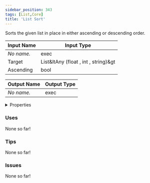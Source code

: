```yaml
---
sidebar_position: 343
tags: [List,Core]
title: 'List Sort'
---
```


Sorts the given list in place in either ascending or descending order.




<EsbSvg />

| Input Name | Input Type |
|-----------|-----------|
| *No name.* | exec |
| Target | List&ltAny (float , int , string)&gt |
| Ascending | bool |

| Output Name | Output Type |
|-----------|-----------|
| *No name.* | exec |


<details>
  <summary>Properties</summary>
  <div>
    <div>
    <table>
      <thead>
        <tr>
          <th>Is beta required?</th>
          <th>❌</th>
        </tr>
        <tr>
          <th>Is this chip a trolling risk?</th>
          <th>❌</th>
        </tr>
        <tr>
          <th>Is this chip a role assignment risk?</th>
          <th>❌</th>
        </tr>
        <tr>
          <th>Chip UUID</th>
          <th>cc967d66-b201-464e-bddd-a7cf47124fec</th>
        </tr>
      </thead>
    </table>
    </div>
  </div>
</details>

### Uses

None so far!

### Tips

None so far!

### Issues

None so far!